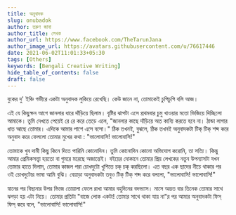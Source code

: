 ```yaml
---
title: অনুবাদক
slug: onubadok
author: তরুণ জানা
author_title: লেখক
author_url: https://www.facebook.com/TheTarunJana
author_image_url: https://avatars.githubusercontent.com/u/76617446
date: 2021-06-02T11:01:33+05:30
tags: [Others]
keywords: [Bengali Creative Writing]
hide_table_of_contents: false
draft: false
---
```


বুকের দু' ইঞ্চি গভীরে একটা অনুবাদক লুকিয়ে রেখেছি। কেউ জানে না, তোমাকেই চুপিচুপি বলি আজ।

<!-- truncate -->

এই যে কিছুক্ষন আগে জানলার ধারে দাঁড়িয়ে ছিলাম। বৃষ্টির ঝাপটা এসে প্রথমবার চুমু খাওয়ার মতো ভিজিয়ে দিচ্ছিলো 
আমাকে। তুমি দেখতে পেয়েই রে রে করে তেড়ে এলে, "জানলার কাছে দাঁড়িয়ে অত কাব্যি করতে হবে না। ঠান্ডা লাগার
ধাত আছে তোমার। এদিকে আমার পাশে এসে বসো।" ঠিক তখনই, বুঝলে, ঠিক তখনই অনুবাদকটা টিক্ টিক্ শব্দ করে
অনুবাদ করে ফেললো তোমার মুখের কথা : "ভালোবাসি! ভালোবাসি!"

তোমাকে খুব দামী কিছু কিনে দিতে পারিনি কোনোদিন। তুমি কোনোদিন কোনো অভিযোগ করোনি, তা সত্যি। কিন্তু আমার 
প্রেমিকসত্ত্বা হয়তো বা গুমরে মরেছে অজান্তেই। বইয়ের দোকানে তোমার প্রিয় লেখকের নতুন উপন্যাসটা যখন তোমার হাতে 
দিলাম, তোমার কাজল পরা চোখদুটো খুশিতে চক্ চক্ করছিলো। এত বছর এক ছাদের নীচে থাকার পর ওই চোখদুটোর ভাষা
আমি বুঝি। বেয়াড়া অনুবাদকটা তবুও টিক্ টিক্ শব্দ করে বললো, "ভালোবাসি! ভালোবাসি!"

স্নানের পর বিছানার উপর ভিজে তোয়ালা ফেলে রাখা আমার বহুদিনের বদভ্যাস। মাসে অন্তত বার তিনেক তোমার সাথে ঝগড়া
হয় এটা নিয়ে। তোমার প্রতিটা "বাজে লোক একটা! তোমার সাথে থাকা যায় না"র পর আমার অনুবাদকটা ফিস্ ফিস্ করে বলে, 
"ভালোবাসি! ভালোবাসি!"